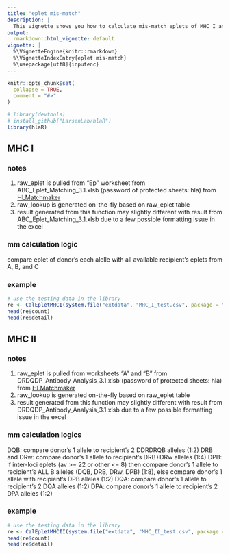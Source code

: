 ```yaml
---
title: "eplet mis-match"
description: |
  This vignette shows you how to calculate mis-match eplets of MHC I and II HLAs
output:
  rmarkdown::html_vignette: default
vignette: |
  %\VignetteEngine{knitr::rmarkdown}
  %\VignetteIndexEntry{eplet mis-match}
  %\usepackage[utf8]{inputenc}
---
```


```r
knitr::opts_chunk$set(
  collapse = TRUE,
  comment = "#>"
)
```

```r
# library(devtools)
# install_github("LarsenLab/hlaR")
library(hlaR)
```

## MHC I
### notes
1. raw_eplet is pulled from "Ep" worksheet from ABC_Eplet_Matching_3.1.xlsb (password of protected sheets: hla) from [HLMatchmaker](http://www.epitopes.net/index.html)
2. raw_lookup is generated on-the-fly based on raw_eplet table
3. result generated from this function may slightly different with result from ABC_Eplet_Matching_3.1.xlsb due to a few possible formatting issue in the excel

### mm calculation logic
compare eplet of donor's each alelle with all available recipient's eplets from A, B, and C

### example
```r
# use the testing data in the library
re <- CalEpletMHCI(system.file("extdata", "MHC_I_test.csv", package = "hlaR"))
head(re$count)
head(re$detail)
```

## MHC II
### notes
1. raw_eplet is pulled from worksheets "A" and "B" from DRDQDP_Antibody_Analysis_3.1.xlsb (password of protected sheets: hla) from [HLMatchmaker](http://www.epitopes.net/index.html)
2. raw_lookup is generated on-the-fly based on raw_eplet table
3. result generated from this function may slightly different with result from DRDQDP_Antibody_Analysis_3.1.xlsb due to a few possible formatting issue in the excel

### mm calculation logics
DQB: compare donor's 1 allele to recipient's 2 DDRDRQB alleles (1:2)
DRB and DRw: compare donor's 1 allele to recipient's DRB+DRw alleles (1:4)
DPB: if inter-loci eplets (av >= 22 or other <= 8) then compare donor's 1 allele to recipient's ALL B alleles (DQB, DRB, DRw, DPB) (1:8), else compare donor's 1 allele with recipient's DPB alleles (1:2)
DQA: compare donor's 1 allele to recipient's 2 DQA alleles (1:2)
DPA: compare donor's 1 allele to recipient's 2 DPA alleles (1:2)

### example
```r
# use the testing data in the library
re <- CalEpletMHCII(system.file("extdata", "MHC_II_test.csv", package = "hlaR"))
head(re$count)
head(re$detail)
```
